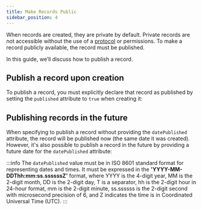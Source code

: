 ```yaml
---
title: Make Records Public
sidebar_position: 4
---
```




When records are created, they are private by default. Private records are not accessible without the use of a [protocol](/docs/web5/decentralized-web-nodes/what-are-protocols/) or permissions. To make a record publicly available, the record must be published.

In this guide, we’ll discuss how to publish a record.

## Publish a record upon creation

To publish a record, you must explicitly declare that record as published by setting the `published` attribute to `true` when creating it:

<CodeSnippet snippetName='createPublishedRecord'/>

## Publishing records in the future

When specifying to publish a record without providing the `datePublished` attribute, the record will be published now (the same date it was created). However, it's also possible to publish a record in the future by providing a future date for the `datePublished` attribute:

<CodeSnippet snippetName='createRecordWithDatePublished'/>

:::info
The `datePublished` value must be in ISO 8601 standard format for representing dates and times. It must be expressed in the **'YYYY-MM-DDThh:mm:ss.ssssssZ'** format, where YYYY is the 4-digit year, MM is the 2-digit month, DD is the 2-digit day, T is a separator, hh is the 2-digit hour in 24-hour format, mm is the 2-digit minute, ss.ssssss is the 2-digit second with microsecond precision of 6, and Z indicates the time is in Coordinated Universal Time (UTC).
:::